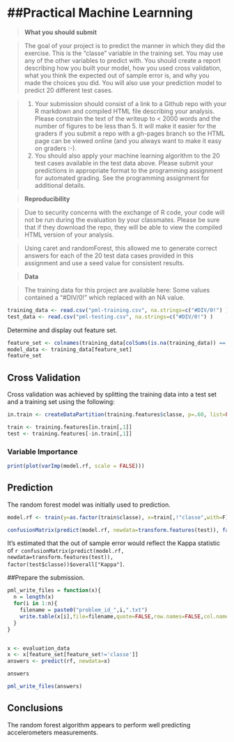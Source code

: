 ##Practical Machine Learnning
==========================================================
> **What you should submit**

> The goal of your project is to predict the manner in which they did the exercise. This is the "classe" variable in the training set. You may use any of the other variables to predict with. You should create a report describing how you built your model, how you used cross validation, what you think the expected out of sample error is, and why you made the choices you did. You will also use your prediction model to predict 20 different test cases. 

> 1. Your submission should consist of a link to a Github repo with your R markdown and compiled HTML file describing your analysis. Please constrain the text of the writeup to < 2000 words and the number of figures to be less than 5. It will make it easier for the graders if you submit a repo with a gh-pages branch so the HTML page can be viewed online (and you always want to make it easy on graders :-).
> 2. You should also apply your machine learning algorithm to the 20 test cases available in the test data above. Please submit your predictions in appropriate format to the programming assignment for automated grading. See the programming assignment for additional details. 

> **Reproducibility **

> Due to security concerns with the exchange of R code, your code will not be run during the evaluation by your classmates. Please be sure that if they download the repo, they will be able to view the compiled HTML version of your analysis. 

> Using  caret and randomForest, this allowed me to generate correct answers for
each of the 20 test data cases provided in this assignment and use a seed value for consistent results.

> **Data **

> The training data for this project are available here: 
> Some values contained a "#DIV/0!" which  replaced with an NA value.

```r
training_data <- read.csv("pml-training.csv", na.strings=c("#DIV/0!") )
test_data <- read.csv("pml-testing.csv", na.strings=c("#DIV/0!") )
```
Determine and display out feature set.

```r
feature_set <- colnames(training_data[colSums(is.na(training_data)) == 0])[-(1:7)]
model_data <- training_data[feature_set]
feature_set
```
## Cross Validation

Cross validation was achieved by splitting the training data into a test set and a training set using the following:

```r
in.train <- createDataPartition(training.features$classe, p=.60, list=FALSE)

train <- training.features[in.train[,1]]
test <- training.features[-in.train[,1]]
```

### Variable Importance

```r
print(plot(varImp(model.rf, scale = FALSE)))
```
## Prediction

The random forest model was initially used to prediction.

```r
model.rf <- train(y=as.factor(train$classe), x=train[,!"classe",with=F], tuneGrid=data.frame(mtry=3), trControl=trainControl(method="none"), method="parRF")
```

```r
confusionMatrix(predict(model.rf, newdata=transform.features(test)), factor(test$classe))
```

It's estimated that the out of sample error would reflect the Kappa statistic of `r confusionMatrix(predict(model.rf, newdata=transform.features(test)), factor(test$classe))$overall["Kappa"]`.


##Prepare the submission.

```r
pml_write_files = function(x){
  n = length(x)
  for(i in 1:n){
    filename = paste0("problem_id_",i,".txt")
    write.table(x[i],file=filename,quote=FALSE,row.names=FALSE,col.names=FALSE)
  }
}


x <- evaluation_data
x <- x[feature_set[feature_set!='classe']]
answers <- predict(rf, newdata=x)

answers

pml_write_files(answers)
```
Conclusions
--------------------------------
The random forest algorithm appears to perform  well predicting accelerometers measurements.